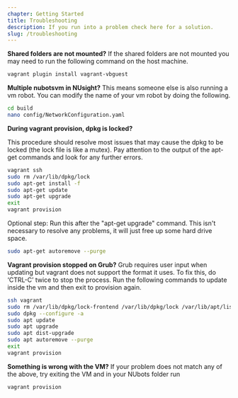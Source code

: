 ```yaml
---
chapter: Getting Started
title: Troubleshooting
description: If you run into a problem check here for a solution.
slug: /troubleshooting
---
```


**Shared folders are not mounted?**
If the shared folders are not mounted you may need to run the following command on the host machine.

```sh
vagrant plugin install vagrant-vbguest
```

**Multiple nubotsvm in NUsight?**
This means someone else is also running a vm robot. You can modify the name of your vm robot by doing the following.

```sh
cd build
nano config/NetworkConfiguration.yaml
```

**During vagrant provision, dpkg is locked?**

This procedure should resolve most issues that may cause the dpkg to be locked (the lock file is like a mutex). Pay attention to the output of the apt-get commands and look for any further errors.

```sh
vagrant ssh
sudo rm /var/lib/dpkg/lock
sudo apt-get install -f
sudo apt-get update
sudo apt-get upgrade
exit
vagrant provision
```

Optional step: Run this after the "apt-get upgrade" command. This isn't necessary to resolve any problems, it will just free up some hard drive space.

```sh
sudo apt-get autoremove --purge
```

**Vagrant provision stopped on Grub?**
Grub requires user input when updating but vagrant does not support the format it uses. To fix this, do ‘CTRL-C’ twice to stop the process. Run the following commands to update inside the vm and then exit to provision again.

```sh
ssh vagrant
sudo rm /var/lib/dpkg/lock-frontend /var/lib/dpkg/lock /var/lib/apt/lists/lock /var/cache/apt/archives/lock /var/cache/debconf/templates.dat /var/cache/debconf/passwords.dat /var/cache/debconf/config.dat
sudo dpkg --configure -a
sudo apt update
sudo apt upgrade
sudo apt dist-upgrade
sudo apt autoremove --purge
exit
vagrant provision
```

**Something is wrong with the VM?**
If your problem does not match any of the above, try exiting the VM and in your NUbots folder run 

```sh
vagrant provision
```